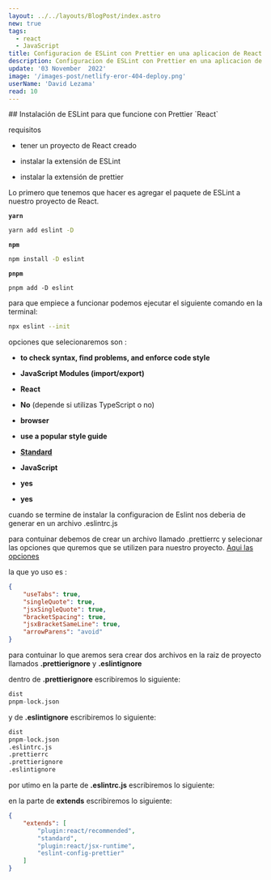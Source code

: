 ```yaml
---
layout: ../../layouts/BlogPost/index.astro
new: true
tags:
  - react
  - JavaScript
title: Configuracion de ESLint con Prettier en una aplicacion de React
description: Configuracion de ESLint con Prettier en una aplicacion de React para mejorar la calidad del codigo y la experiencia de desarrollo, poder formatear el codigo y evitar errores de sintaxis.
update: '03 November  2022'
image: '/images-post/netlify-eror-404-deploy.png'
userName: 'David Lezama'
read: 10
---
```



<PostLayout>
## Instalación de ESLint para que funcione con Prettier `React`

requisitos

- tener un proyecto de React creado

- instalar la extensión de ESLint

- instalar la extensión de prettier

Lo primero que tenemos que hacer es agregar el paquete de ESLint a nuestro proyecto de React.

**`yarn`**

<CodeLayout lang="bash">

```bash
yarn add eslint -D
```

</CodeLayout>

**`npm`**

<CodeLayout lang="bash">

```bash
npm install -D eslint
```

</CodeLayout>

**`pnpm`**

<CodeLayout lang="bash">

```
pnpm add -D eslint
```

</CodeLayout>

para que empiece a funcionar podemos ejecutar el siguiente comando en la terminal:

<CodeLayout lang="bash">

```bash
npx eslint --init
```

</CodeLayout>

opciones que selecionaremos son :

- **to check syntax, find problems, and enforce code style**

- **JavaScript Modules (import/export)**

- **React**

- **No** (depende si utilizas TypeScript o no)

- **browser**

- **use a popular style guide**

- **[Standard](https://github.com/standard/standard)**

- **JavaScript**

- **yes**

- **yes**

cuando se termine de instalar la configuracion de Eslint nos deberia de generar en un archivo .eslintrc.js

para contuinar debemos de crear un archivo llamado .prettierrc y selecionar las opciones que quremos que se utilizen para nuestro proyecto.
[Aqui las opciones](https://prettier.io/docs/en/options.html)

la que yo uso es :

<CodeLayout lang="json">

```json
{
	"useTabs": true,
	"singleQuote": true,
	"jsxSingleQuote": true,
	"bracketSpacing": true,
	"jsxBracketSameLine": true,
	"arrowParens": "avoid"
}
```

</CodeLayout>

para contuinar lo que aremos sera crear dos archivos en la raiz de proyecto llamados **.prettierignore** y **.eslintignore**

dentro de **.prettierignore** escribiremos lo siguiente:

<CodeLayout lang="text">

```py
dist
pnpm-lock.json
```

</CodeLayout>

y de **.eslintignore** escribiremos lo siguiente:

<CodeLayout lang="text">

```py
dist
pnpm-lock.json
.eslintrc.js
.prettierrc
.prettierignore
.eslintignore
```

</CodeLayout>

por utimo en la parte de **.eslintrc.js** escribiremos lo siguiente:

en la parte de **extends** escribiremos lo siguiente:

<CodeLayout lang="json">

```json
{
	"extends": [
		"plugin:react/recommended",
		"standard",
		"plugin:react/jsx-runtime",
		"eslint-config-prettier"
	]
}
```

</CodeLayout>

</PostLayout>
